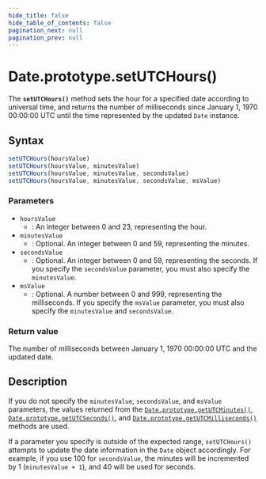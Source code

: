```yaml
---
hide_title: false
hide_table_of_contents: false
pagination_next: null
pagination_prev: null
---
```

# Date.prototype.setUTCHours()

The **`setUTCHours()`** method sets the hour for a specified
date according to universal time, and returns the number of milliseconds since January
1, 1970 00:00:00 UTC until the time represented by the updated `Date`
instance.

## Syntax

```js
setUTCHours(hoursValue)
setUTCHours(hoursValue, minutesValue)
setUTCHours(hoursValue, minutesValue, secondsValue)
setUTCHours(hoursValue, minutesValue, secondsValue, msValue)
```

### Parameters

- `hoursValue`
  - : An integer between 0 and 23, representing the hour.
- `minutesValue`
  - : Optional. An integer between 0 and 59, representing the minutes.
- `secondsValue`
  - : Optional. An integer between 0 and 59, representing the seconds. If you specify the
    `secondsValue` parameter, you must also specify the
    `minutesValue`.
- `msValue`
  - : Optional. A number between 0 and 999, representing the milliseconds. If you specify
    the `msValue` parameter, you must also specify the
    `minutesValue` and `secondsValue`.

### Return value

The number of milliseconds between January 1, 1970 00:00:00 UTC and the updated date.

## Description

If you do not specify the `minutesValue`,
`secondsValue`, and `msValue` parameters,
the values returned from the [`Date.prototype.getUTCMinutes()`](./getUTCMinutes.md), [`Date.prototype.getUTCSeconds()`](./getUTCSeconds.md),
and [`Date.prototype.getUTCMilliseconds()`](./getUTCMilliseconds.md) methods
are used.

If a parameter you specify is outside of the expected range, `setUTCHours()`
attempts to update the date information in the `Date` object accordingly.
For example, if you use 100 for `secondsValue`, the minutes will
be incremented by 1 (`minutesValue + 1`), and 40 will be used for seconds.
